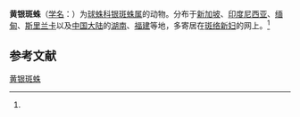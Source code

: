 {{Speciesbox
| name = 黄银斑蛛
| status = 
| status_system = 
| image = Argyrodes.flavescens.male.-.tanikawa.jpg
| image_width = 250px
| genus = Argyrodes
| species = flavescens
| authority = (Cambridge, 1880)<ref name='id12970'>{{cite web| url =http://www.bioinfo.cn/db05/BjdwSpecies.php?action=view&id=12970| title =黄银斑蛛| work =《中国动物物种编目数据库》| publisher =中国科学院微生物研究所| author =中国科学院动物研究所| accessdate =2009-04-28| deadurl =yes| archiveurl =https://web.archive.org/web/20160305105927/http://www.bioinfo.cn/db05/BjdwSpecies.php?action=view&id=12970| archivedate =2016-03-05}}</ref>
}}

'''黄银斑蛛'''（[[学名|学名]]：{{lang|la|''Argyrodes flavescens''}}）为[[球蛛科|球蛛科]][[银斑蛛属|银斑蛛属]]的动物。分布于[[新加坡|新加坡]]、[[印度尼西亚|印度尼西亚]]、[[缅甸|缅甸]]、[[斯里兰卡|斯里兰卡]]以及[[中国大陆|中国大陆]]的[[湖南|湖南]]、[[福建|福建]]等地，多寄居在[[斑络新妇|斑络新妇]]的网上。<ref name='id12970'/>

== 参考文献 ==
{{reflist}}

{{Wikispecies|Argyrodes flavescens}}
{{Taxonbar|from=Q1307747}}

[[Category:银斑蛛属|黄银斑蛛]]


{{蜘蛛小作品}}